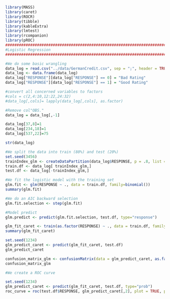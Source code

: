 ```r
library(MASS)
library(caret)
library(ROCR)
library(tibble)
library(kableExtra)
library(lmtest)
library(rcompanion)
library(pROC)
################################################################################
#Logistic Regression
################################################################################

#We do some basic wrangling
data_log = read.csv("../data/GermanCredit.csv", sep = ";", header = TRUE)
data_log <- data.frame(data_log)
data_log["RESPONSE"][data_log["RESPONSE"] == 0] = "Bad Rating"
data_log["RESPONSE"][data_log["RESPONSE"] == 1] = "Good Rating"

#convert all concerned variables to factors
#cols = c(2,4:10,12:22,24:32)
#data_log[,cols]= lapply(data_log[,cols], as.factor)

#Remove col"OBS."
data_log = data_log[,-1]

data_log[37,8]=1
data_log[234,18]=1
data_log[537,22]=75

str(data_log)

```


```r
#We split the data into train (80%) and test (20%)
set.seed(3456)
trainIndex_glm <- createDataPartition(data_log$RESPONSE, p = .8, list = FALSE)
train.df <- data_log[ trainIndex_glm,]
test.df <- data_log[-trainIndex_glm,]

```



```r
#We fit the logistic model with the training set
glm.fit <- glm(RESPONSE ~ ., data = train.df, family=binomial())
summary(glm.fit)

#We do an AIC backward selection
glm.fit.selection <- step(glm.fit)

#Model predict
glm.predict <- predict(glm.fit.selection, test.df, type="response")

```

```r
glm_fit_caret <- train(as.factor(RESPONSE) ~ ., data = train.df, family="binomial", method = "glmStepAIC", trControl = trainControl(method="cv", sampling="down"),  savePredictions = T)
summary(glm_fit_caret)

set.seed(1234)
glm_predict_caret <- predict(glm_fit_caret, test.df)
glm_predict_caret

confusion_matrix_glm <- confusionMatrix(data = glm_predict_caret, as.factor(test.df$RESPONSE), positive= "Good Rating")
confusion_matrix_glm
```


```r
#We create a ROC curve

set.seed(1234)
glm_predict_caret <- predict(glm_fit_caret, test.df, type="prob")
roc_curve = roc(test.df$RESPONSE, glm_predict_caret[,2], plot = TRUE, print.auc = TRUE)


```

